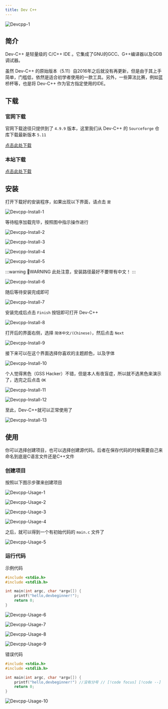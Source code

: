 ```yaml
---
title: Dev C++
---
```


![Devcpp-1](images/dev_c++/dc-1.png)

## 简介

Dev-C++ 是轻量级的 C/C++ IDE 。它集成了GNU的GCC、G++编译器以及GDB调试器。

虽然 Dev-C++ 的原始版本（5.11）自2016年之后就没有再更新，但是由于其上手简单，门槛低，依然是适合初学者使用的一款工具。另外，一些算法比赛，例如蓝桥杯等，也是将 Dev-C++ 作为官方指定使用的IDE。

## 下载

### 官网下载

官网下载途径只提供到了 `4.9.9` 版本，这里我们从 Dev-C++ 的 `Sourceforge` 仓库下载最新版本 `5.11`

[点击此处下载](https://sourceforge.net/projects/orwelldevcpp/files/Setup%20Releases/Dev-Cpp%205.11%20TDM-GCC%204.9.2%20Setup.exe/download)

### 本站下载

[点击此处下载](/download)

## 安装

打开下载好的安装程序，如果出现以下界面，请点击 `是`

![Devcpp-Install-1](images/dev_c++/dc-i-1.png)

等待程序加载完毕，按照图中指示操作进行

![Devcpp-Install-2](images/dev_c++/dc-i-2.png)

![Devcpp-Install-3](images/dev_c++/dc-i-3.png)

![Devcpp-Install-4](images/dev_c++/dc-i-4.png)

![Devcpp-Install-5](images/dev_c++/dc-i-5.png)

:::warning :construction:WARNING
此处注意，安装路径最好不要带有中文！
:::

![Devcpp-Install-6](images/dev_c++/dc-i-6.png)

随后等待安装完成即可

![Devcpp-Install-7](images/dev_c++/dc-i-7.png)

安装完成后点击 `Finish` 按钮即可打开 Dev-C++

![Devcpp-Install-8](images/dev_c++/dc-i-8.png)

打开后的界面右侧，选择 `简体中文/(Chinese)`，然后点击 `Next`

![Devcpp-Install-9](images/dev_c++/dc-i-9.png)

接下来可以在这个界面选择你喜欢的主题颜色，以及字体

![Devcpp-Install-10](images/dev_c++/dc-i-10.png)

个人觉得黑色（GSS Hacker）不错，但是本人有夜盲症，所以就不选黑色来演示了，选完之后点击 `OK`

![Devcpp-Install-11](images/dev_c++/dc-i-11.png)

![Devcpp-Install-12](images/dev_c++/dc-i-12.png)

至此，Dev-C++就可以正常使用了

![Devcpp-Install-13](images/dev_c++/dc-i-13.png)

## 使用

你可以选择创建项目，也可以选择创建源代码。后者在保存代码的时候需要自己来命名到底是C语言文件还是C++文件

### 创建项目

按照以下图示步骤来创建项目

![Devcpp-Usage-1](images/dev_c++/dc-u-1.png)

![Devcpp-Usage-2](images/dev_c++/dc-u-2.png)

![Devcpp-Usage-3](images/dev_c++/dc-u-3.png)

![Devcpp-Usage-4](images/dev_c++/dc-u-4.png)

之后，就可以得到一个有初始代码的 `main.c` 文件了

![Devcpp-Usage-5](images/dev_c++/dc-u-5.png)

### 运行代码

示例代码

```c lineNumbers title="example.c" title="example.c"
#include <stdio.h>
#include <stdlib.h>

int main(int argc, char *argv[]) {
	printf("hello,devbeginner!");
	return 0;
}
```

![Devcpp-Usage-6](images/dev_c++/dc-u-6.png)

![Devcpp-Usage-7](images/dev_c++/dc-u-7.png)

![Devcpp-Usage-8](images/dev_c++/dc-u-8.png)

![Devcpp-Usage-9](images/dev_c++/dc-u-9.png)

错误代码

```c lineNumbers title="example.c" title="example.c"
#include <stdio.h>
#include <stdlib.h>

int main(int argc, char *argv[]) {
	printf("hello,devbeginner!") //没有分号 // [!code focus] [!code --]
	return 0;
}
```

![Devcpp-Usage-10](images/dev_c++/dc-u-10.png)
